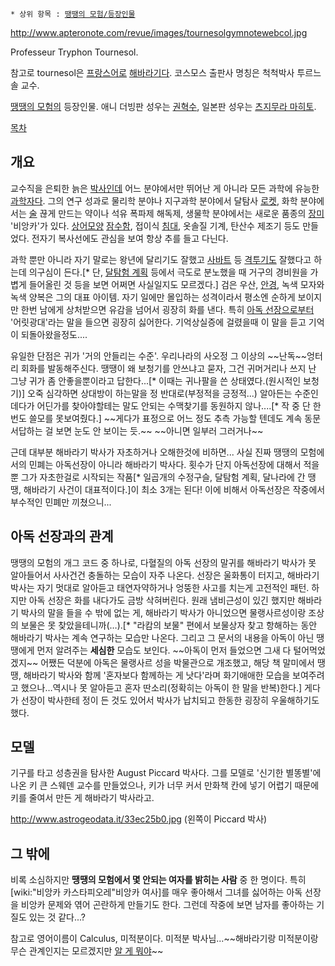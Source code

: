  * 상위 항목 : [[땡땡의 모험/등장인물]]

http://www.apteronote.com/revue/images/tournesolgymnotewebcol.jpg

Professeur Tryphon Tournesol. 

참고로 tournesol은 [[프랑스어]]로 [[해바라기]]다. 
코스모스 출판사 명칭은 척척박사 투르느솔 교수.

[[땡땡의 모험]]의 등장인물. 애니 더빙판 성우는 [[권혁수]], 일본판 성우는 [[츠지무라 마히토]].


[[목차]]

== 개요 ==
교수직을 은퇴한 늙은 [[박사]]인데 어느 분야에서만 뛰어난 게 아니라 모든 과학에 유능한 [[과학자]]다. 그의 연구 성과로 물리학 분야나 지구과학 분야에서 달탐사 [[로켓]], 화학 분야에서는 [[술]] 끊게 만드는 약이나 석유 폭파제 해독제, 생물학 분야에서는 새로운 품종의 [[장미]] '비앙카'가 있다. [[상어]]모양 [[잠수함]], 접이식 [[침대]], 옷솔질 기계, 탄산수 제조기 등도 만들었다. 전자기 복사선에도 관심을 보여 항상 추를 들고 다닌다. 

과학 뿐만 아니라 자기 말로는 왕년에 달리기도 잘했고 [[사바트]] 등 [[격투기]]도 잘했다고 하는데 의구심이 든다.[* 단, [[달탐험 계획]] 등에서 극도로 분노했을 때 거구의 경비원을 가볍게 들어올린 것 등을 보면 어쩌면 사실일지도 모르겠다.] 검은 우산, [[안경]], 녹색 모자와 녹색 양복은 그의 대표 아이템. 자기 일에만 몰입하는 성격이라서 평소엔 순하게 보이지만 한번 남에게 상처받으면 유감을 넘어서 굉장히 화를 낸다. 특히 [[아독 선장]]으로부터 '어릿광대'라는 말을 들으면 굉장히 싫어한다. 기억상실증에 걸렸을때 이 말을 듣고 기억이 되돌아왔을정도....

유일한 단점은 귀가 '거의 안들리는 수준'. 우리나라의 사오정 그 이상의 ~~난독~~엉터리 회화를 발동해주신다. 땡땡이 왜 보청기를 안쓰냐고 묻자, 그건 귀머거리나 쓰지 난 그냥 귀가 좀 안좋을뿐이라고 답한다...[* 이때는 귀나팔을 쓴 상태였다.(원시적인 보청기)] 오죽 심각하면 상대방이 하는말을 정 반대로(부정적을 긍정적...) 알아든는 수준인데다가 어딘가를 찾아야할테는 말도 안되는 수맥찾기를 동원하지 않나....[* 작 중 단 한번도 쓸모를 못보여줬다.] ~~게다가 표정으로 어느 정도 추측 가능할 텐데도 계속 동문서답하는 걸 보면 눈도 안 보이는 듯.~~ ~~아니면 일부러 그러거나~~

근데 대부분 해바라기 박사가 자초하거나 오해한것에 비하면... 사실 진짜 땡땡의 모험에서의 민폐는 아독선장이 아니라 해바라기 박사다. 횟수가 단지 아독선장에 대해서 적을뿐 그가 자초한걸로 시작되는 작품[* 일곱개의 수정구슬, 달탐험 계획, 달나라에 간 땡땡, 해바라기 사건이 대표적이다.]이 최소 3개는 된다! 이에 비해서 아독선장은 작중에서 부수적인 민폐만 끼쳤으니...

== 아독 선장과의 관계 ==
땡땡의 모험의 개그 코드 중 하나로, 다혈질의 아독 선장의 말귀를 해바라기 박사가 못 알아들어서 사사건건 충돌하는 모습이 자주 나온다. 선장은 울화통이 터지고, 해바라기 박사는 자기 멋대로 알아듣고 태연자약하거나 엉뚱한 사고를 치는게 고전적인 패턴. 하지만 아독 선장은 화를 내다가도 금방 삭혀버린다. 원래 냄비근성이 있긴 했지만 해바라기 박사의 말을 들을 수 밖에 없는 게, 해바라기 박사가 아니었으면 물랭사르성이랑 조상의 보물은 못 찾았을테니까(…).[* "라캄의 보물" 편에서 보물상자 찾고 항해하는 동안 해바라기 박사는 계속 연구하는 모습만 나온다. 그리고 그 문서의 내용을 아독이 아닌 땡땡에게 먼저 알려주는 '''세심한''' 모습도 보인다. ~~아독이 먼저 들었으면 그새 다 털어먹었겠지~~ 어쨌든 덕분에 아독은 물랭사르 성을 박물관으로 개조했고, 해당 책 말미에서 땡땡, 해바라기 박사와 함께 '혼자보다 함께하는 게 낫다'라며 화기애애한 모습을 보여주려고 했으나…역시나 못 알아듣고 혼자 딴소리(정확히는 아독이 한 말을 반복)한다.]  게다가 선장이 박사한테 정이 든 것도 있어서 박사가 납치되고 한동한 굉장히 우울해하기도 했다. 

== 모델 ==
기구를 타고 성층권을 탐사한 August Piccard 박사다. 그를 모델로 '신기한 별똥별'에 나온 키 큰 스웨덴 교수를 만들었으나, 키가 너무 커서 만화책 칸에 넣기 어렵기 때문에 키를 줄여서 만든 게 해바라기 박사라고.

http://www.astrogeodata.it/33ec25b0.jpg
(왼쪽이 Piccard 박사)

== 그 밖에 ==
비록 소심하지만 '''땡땡의 모험에서 몇 안되는 여자를 밝히는 사람''' 중 한 명이다. 특히 [wiki:"비앙카 카스타피오레"비앙카 여사]를 매우 좋아해서 그녀를 싫어하는 아독 선장을 비앙카 문제와 엮어 곤란하게 만들기도 한다. 그런데 작중에 보면 남자를 좋아하는 기질도 있는 것 같다...?

참고로 영어이름이 Calculus, 미적분이다. 미적분 박사님...~~해바라기랑 미적분이랑 무슨 관계인지는 모르겠지만 [[알 게 뭐야]]~~
